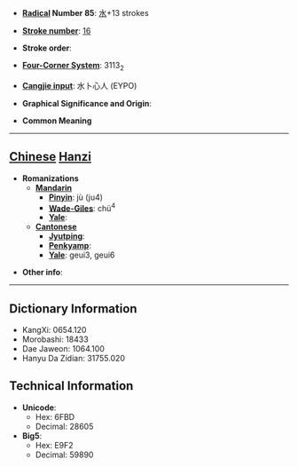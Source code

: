 * '''[[Wiktionary:Chinese radical index| Radical]] Number 85''': [[Wiktionary:Chinese radical index 水|水]]+13 strokes

* '''[[Wiktionary:Chinese total strokes index|Stroke number]]''': [[Wiktionary:Chinese total strokes index 16|16]]

* '''Stroke order''': 

* '''[[Wiktionary:Chinese four corner index|Four-Corner System]]''': 3113<sub>2</sub>

* '''[[Wiktionary:Chinese Cangjie index|Cangjie input]]''': 水卜心人 (EYPO)

* '''Graphical Significance and Origin''': 

* '''Common Meaning'''

----

== [[Chinese]] [[Hanzi]] ==

* '''Romanizations'''
** '''[[Mandarin]]'''
*** '''[[Pinyin]]''': jù (ju4)
*** '''[[Wade-Giles]]''': chü<sup>4</sup>
*** '''[[Yale]]''': 
** '''[[Cantonese]]'''
*** '''[[Jyutping]]''':
*** '''[[Penkyamp]]''': 
*** '''[[Yale]]''': geui3, geui6

* '''Other info''': 

----

== Dictionary Information ==

* KangXi: 0654.120
* Morobashi: 18433
* Dae Jaweon: 1064.100
* Hanyu Da Zidian: 31755.020

== Technical Information ==

* '''Unicode''':
** Hex: 6FBD
** Decimal: 28605
* '''Big5''':
** Hex: E9F2
** Decimal: 59890